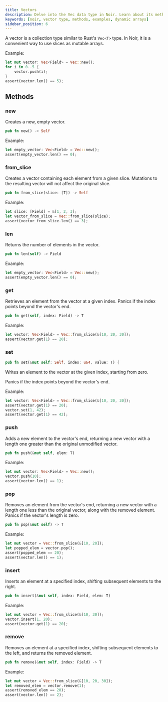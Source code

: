 ```yaml
---
title: Vectors
description: Delve into the Vec data type in Noir. Learn about its methods, practical examples, and best practices for using Vectors in your Noir code.
keywords: [noir, vector type, methods, examples, dynamic arrays]
sidebar_position: 6
---
```



<Experimental />

A vector is a collection type similar to Rust's `Vec<T>` type. In Noir, it is a convenient way to use slices as mutable arrays.

Example:

```rust
let mut vector: Vec<Field> = Vec::new();
for i in 0..5 {
    vector.push(i);
}
assert(vector.len() == 5);
```

## Methods

### new

Creates a new, empty vector.

```rust
pub fn new() -> Self
```

Example:

```rust
let empty_vector: Vec<Field> = Vec::new();
assert(empty_vector.len() == 0);
```

### from_slice

Creates a vector containing each element from a given slice. Mutations to the resulting vector will not affect the original slice.

```rust
pub fn from_slice(slice: [T]) -> Self
```

Example:

```rust
let slice: [Field] = &[1, 2, 3];
let vector_from_slice = Vec::from_slice(slice);
assert(vector_from_slice.len() == 3);
```

### len

Returns the number of elements in the vector.

```rust
pub fn len(self) -> Field
```

Example:

```rust
let empty_vector: Vec<Field> = Vec::new();
assert(empty_vector.len() == 0);
```

### get

Retrieves an element from the vector at a given index. Panics if the index points beyond the vector's end.

```rust
pub fn get(self, index: Field) -> T
```

Example:

```rust
let vector: Vec<Field> = Vec::from_slice(&[10, 20, 30]);
assert(vector.get(1) == 20);
```

### set

```rust
pub fn set(&mut self: Self, index: u64, value: T) {
```

Writes an element to the vector at the given index, starting from zero.

Panics if the index points beyond the vector's end.

Example:

```rust
let vector: Vec<Field> = Vec::from_slice(&[10, 20, 30]);
assert(vector.get(1) == 20);
vector.set(1, 42);
assert(vector.get(1) == 42);
```

### push

Adds a new element to the vector's end, returning a new vector with a length one greater than the original unmodified vector.

```rust
pub fn push(&mut self, elem: T)
```

Example:

```rust
let mut vector: Vec<Field> = Vec::new();
vector.push(10);
assert(vector.len() == 1);
```

### pop

Removes an element from the vector's end, returning a new vector with a length one less than the original vector, along with the removed element. Panics if the vector's length is zero.

```rust
pub fn pop(&mut self) -> T
```

Example:

```rust
let mut vector = Vec::from_slice(&[10, 20]);
let popped_elem = vector.pop();
assert(popped_elem == 20);
assert(vector.len() == 1);
```

### insert

Inserts an element at a specified index, shifting subsequent elements to the right.

```rust
pub fn insert(&mut self, index: Field, elem: T)
```

Example:

```rust
let mut vector = Vec::from_slice(&[10, 30]);
vector.insert(1, 20);
assert(vector.get(1) == 20);
```

### remove

Removes an element at a specified index, shifting subsequent elements to the left, and returns the removed element.

```rust
pub fn remove(&mut self, index: Field) -> T
```

Example:

```rust
let mut vector = Vec::from_slice(&[10, 20, 30]);
let removed_elem = vector.remove(1);
assert(removed_elem == 20);
assert(vector.len() == 2);
```
